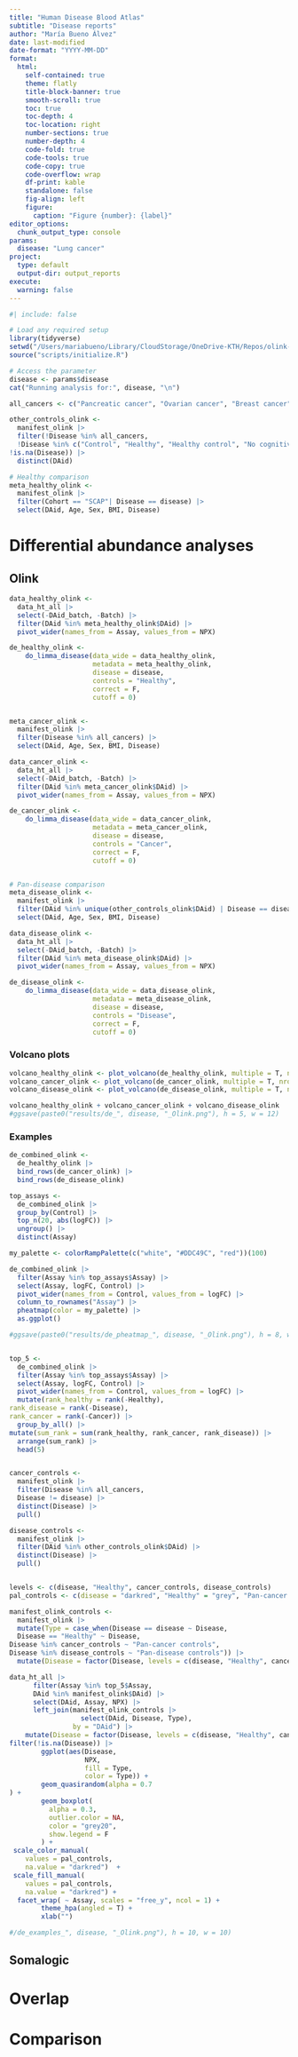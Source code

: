 ```yaml
---
title: "Human Disease Blood Atlas"
subtitle: "Disease reports"
author: "María Bueno Álvez"
date: last-modified
date-format: "YYYY-MM-DD"
format:
  html:
    self-contained: true
    theme: flatly
    title-block-banner: true
    smooth-scroll: true
    toc: true
    toc-depth: 4
    toc-location: right
    number-sections: true
    number-depth: 4
    code-fold: true
    code-tools: true
    code-copy: true
    code-overflow: wrap
    df-print: kable
    standalone: false
    fig-align: left
    figure:
      caption: "Figure {number}: {label}"
editor_options: 
  chunk_output_type: console
params:
  disease: "Lung cancer"
project:
  type: default
  output-dir: output_reports
execute:
  warning: false
---
```


```r
#| include: false

# Load any required setup
library(tidyverse)
setwd("/Users/mariabueno/Library/CloudStorage/OneDrive-KTH/Repos/olink-somalogic-exploration")
source("scripts/initialize.R")

# Access the parameter
disease <- params$disease
cat("Running analysis for:", disease, "\n")

all_cancers <- c("Pancreatic cancer", "Ovarian cancer", "Breast cancer", "Lung cancer", "Colorectal cancer", "Prostate cancer")
```


```r
other_controls_olink <- 
  manifest_olink |> 
  filter(!Disease %in% all_cancers,
  !Disease %in% c("Control", "Healthy", "Healthy control", "No cognitive impairment", "No diagnosis", "healthy"),
!is.na(Disease)) |>
  distinct(DAid)

# Healthy comparison
meta_healthy_olink <- 
  manifest_olink |> 
  filter(Cohort == "SCAP"| Disease == disease) |> 
  select(DAid, Age, Sex, BMI, Disease)
```

# Differential abundance analyses

## Olink 

```r
data_healthy_olink <- 
  data_ht_all |> 
  select(-DAid_batch, -Batch) |> 
  filter(DAid %in% meta_healthy_olink$DAid) |> 
  pivot_wider(names_from = Assay, values_from = NPX)

de_healthy_olink <-     
    do_limma_disease(data_wide = data_healthy_olink,
                     metadata = meta_healthy_olink,
                     disease = disease,
                     controls = "Healthy",
                     correct = F,
                     cutoff = 0) 


meta_cancer_olink <- 
  manifest_olink |> 
  filter(Disease %in% all_cancers) |> 
  select(DAid, Age, Sex, BMI, Disease)

data_cancer_olink <- 
  data_ht_all |> 
  select(-DAid_batch, -Batch) |> 
  filter(DAid %in% meta_cancer_olink$DAid) |> 
  pivot_wider(names_from = Assay, values_from = NPX)

de_cancer_olink <-     
    do_limma_disease(data_wide = data_cancer_olink,
                     metadata = meta_cancer_olink,
                     disease = disease,
                     controls = "Cancer",
                     correct = F,
                     cutoff = 0) 


# Pan-disease comparison
meta_disease_olink <- 
  manifest_olink |> 
  filter(DAid %in% unique(other_controls_olink$DAid) | Disease == disease) |> 
  select(DAid, Age, Sex, BMI, Disease)

data_disease_olink <- 
  data_ht_all |> 
  select(-DAid_batch, -Batch) |> 
  filter(DAid %in% meta_disease_olink$DAid) |> 
  pivot_wider(names_from = Assay, values_from = NPX)

de_disease_olink <-     
    do_limma_disease(data_wide = data_disease_olink,
                     metadata = meta_disease_olink,
                     disease = disease,
                     controls = "Disease",
                     correct = F,
                     cutoff = 0) 


```

### Volcano plots

```r
volcano_healthy_olink <- plot_volcano(de_healthy_olink, multiple = T, nrow = 2, cutoff = 0) + ggtitle("Healthy")
volcano_cancer_olink <- plot_volcano(de_cancer_olink, multiple = T, nrow = 2, cutoff = 0) + ggtitle("Pan-cancer")
volcano_disease_olink <- plot_volcano(de_disease_olink, multiple = T, nrow = 2, cutoff = 0) + ggtitle("Pan-disease")

volcano_healthy_olink + volcano_cancer_olink + volcano_disease_olink
#ggsave(paste0("results/de_", disease, "_Olink.png"), h = 5, w = 12)
```
### Examples

```r
de_combined_olink <- 
  de_healthy_olink |> 
  bind_rows(de_cancer_olink) |> 
  bind_rows(de_disease_olink)

top_assays <- 
  de_combined_olink |> 
  group_by(Control) |> 
  top_n(20, abs(logFC)) |> 
  ungroup() |> 
  distinct(Assay)

my_palette <- colorRampPalette(c("white", "#DDC49C", "red"))(100)

de_combined_olink |>
  filter(Assay %in% top_assays$Assay) |> 
  select(Assay, logFC, Control) |> 
  pivot_wider(names_from = Control, values_from = logFC) |> 
  column_to_rownames("Assay") |> 
  pheatmap(color = my_palette) |> 
  as.ggplot()

#ggsave(paste0("results/de_pheatmap_", disease, "_Olink.png"), h = 8, w = 5)


top_5 <- 
  de_combined_olink |>
  filter(Assay %in% top_assays$Assay) |> 
  select(Assay, logFC, Control) |> 
  pivot_wider(names_from = Control, values_from = logFC) |> 
  mutate(rank_healthy = rank(-Healthy),
rank_disease = rank(-Disease),
rank_cancer = rank(-Cancer)) |> 
  group_by_all() |> 
mutate(sum_rank = sum(rank_healthy, rank_cancer, rank_disease)) |> 
  arrange(sum_rank) |> 
  head(5)


cancer_controls <- 
  manifest_olink |> 
  filter(Disease %in% all_cancers,
  Disease != disease) |> 
  distinct(Disease) |> 
  pull()

disease_controls <- 
  manifest_olink |> 
  filter(DAid %in% other_controls_olink$DAid) |> 
  distinct(Disease) |> 
  pull()


levels <- c(disease, "Healthy", cancer_controls, disease_controls)
pal_controls <- c(disease = "darkred", "Healthy" = "grey", "Pan-cancer controls" = "#DDC49C", "Pan-disease controls" = "#99B2A6")

manifest_olink_controls <- 
  manifest_olink |> 
  mutate(Type = case_when(Disease == disease ~ Disease,
  Disease == "Healthy" ~ Disease,
Disease %in% cancer_controls ~ "Pan-cancer controls",
Disease %in% disease_controls ~ "Pan-disease controls")) |> 
  mutate(Disease = factor(Disease, levels = c(disease, "Healthy", cancer_controls, disease_controls)))

data_ht_all |>
      filter(Assay %in% top_5$Assay,
      DAid %in% manifest_olink$DAid) |>
      select(DAid, Assay, NPX) |>
      left_join(manifest_olink_controls |>
                  select(DAid, Disease, Type),
                by = "DAid") |>
    mutate(Disease = factor(Disease, levels = c(disease, "Healthy", cancer_controls, disease_controls))) |> 
filter(!is.na(Disease)) |> 
        ggplot(aes(Disease,
                   NPX,
                   fill = Type,
                   color = Type)) +
        geom_quasirandom(alpha = 0.7
) +
        geom_boxplot(
          alpha = 0.3,
          outlier.color = NA,
          color = "grey20",
          show.legend = F
        ) +
 scale_color_manual(
    values = pal_controls,
    na.value = "darkred")  +
 scale_fill_manual(
    values = pal_controls,
    na.value = "darkred") +  
  facet_wrap( ~ Assay, scales = "free_y", ncol = 1) +
        theme_hpa(angled = T) +
        xlab("") 

#/de_examples_", disease, "_Olink.png"), h = 10, w = 10)

```

## Somalogic

# Overlap

# Comparison